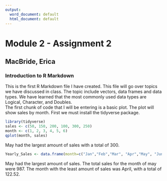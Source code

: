 ---
output:
  word_document: default
  html_document: default
---
# Module 2 - Assignment 2
## MacBride, Erica
### Introduction to R Markdown  
This is the first R Markdown file I have created. This file will go over topics we have discussed in class. The topic include vectors, data frames and data types. We have learned that the most commonly used data types are Logical, Character, and Doubles.  
The first chunk of code that I will be entering is a basic plot. The plot will show sales by month. First we must install the tidyverse package. 

```{r Plot of Sales by Month}
library(tidyverse)
sales <- c(50, 150, 200, 100, 300, 250)
month <- c(1, 2, 3, 4, 5, 6)
qplot(month, sales)
```

May had the largest amount of sales with a total of 300.  

```{r WWrking with Data Frames}
Yearly_Sales <- data.frame(month=c("Jan","Feb","Mar", "Apr","May", "Jun", "Jul", "Aug", "Sep", "Oct", "Nov", "Dec"), sales=c(150.25, 258.54,268.55, 122.52, 987, 458.82, 667.23, 845.54, 586.78, 888.58, 756.12, 456.84))
```

May had the largest amount of sales. The total sales for the month of may were 987. The month with the least amount of sales was April, with a total of 122.52.